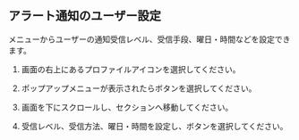 ## アラート通知のユーザー設定

<Cmdname sid="MNU07360" className="uitext" />メニューからユーザーの通知受信レベル、受信手段、曜日・時間などを設定できます。

1. 画面の右上にあるプロファイルアイコンを選択してください。

2. ポップアップメニューが表示されたら<Cmdname sid="MNU07360" className="uitext" />ボタンを選択してください。

3. 画面を下にスクロールし、<Cmdname sid="notification_setting" className="uitext" />セクションへ移動してください。

4. 受信レベル、受信方法、曜日・時間を設定し、<Cmdname sid="save" className="uitext" />ボタンを選択してください。
